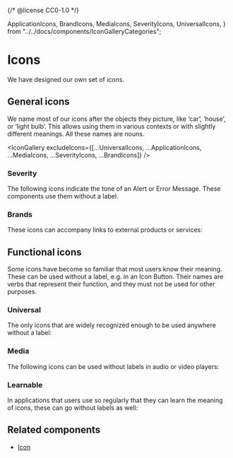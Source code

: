 {/* @license CC0-1.0 */}

  ApplicationIcons,
  BrandIcons,
  MediaIcons,
  SeverityIcons,
  UniversalIcons,
} from "../../docs/components/IconGalleryCategories";

<Meta title="Brand/Assets/Icons" />

# Icons

We have designed our own set of icons.

## General icons

We name most of our icons after the objects they picture, like ‘car’, ‘house’, or ‘light bulb’.
This allows using them in various contexts or with slightly different meanings.
All these names are nouns.

<IconGallery excludeIcons={[...UniversalIcons, ...ApplicationIcons, ...MediaIcons, ...SeverityIcons, ...BrandIcons]} />

### Severity

The following icons indicate the tone of an Alert or Error Message.
These components use them without a label.

<IconGallery icons={SeverityIcons} />

### Brands

These icons can accompany links to external products or services:

<IconGallery icons={BrandIcons} />

## Functional icons

Some icons have become so familiar that most users know their meaning.
These can be used without a label, e.g. in an Icon Button.
Their names are verbs that represent their function, and they must not be used for other purposes.

### Universal

The only icons that are widely recognized enough to be used anywhere without a label:

<IconGallery icons={UniversalIcons} />

### Media

The following icons can be used without labels in audio or video players:

<IconGallery icons={MediaIcons} />

### Learnable

In applications that users use so regularly that they can learn the meaning of icons, these can go without labels as well:

<IconGallery icons={ApplicationIcons} />

## Related components

- [Icon](/docs/components-media-icon--docs)
